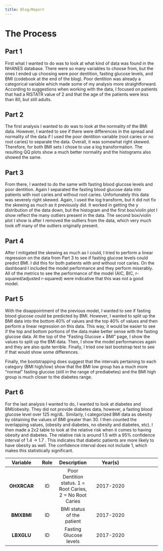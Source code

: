 ```yaml
---
title: Blog/Report
---
```


# The Process

## Part 1

First what I wanted to do was to look at what kind of data was found in the NHANES database. There were so many variables to choose from, but the ones I ended up choosing were poor dentition, fasting glucose levels, and BMI (codebook at the end of the blog). Poor dentition was already a categorical variable which made some of my analysis more straightforward. According to suggestions when working with the data, I focused on patients that had a RISTATR value of 2 and that the age of the patients were less than 80, but still adults. 

## Part 2

The first analysis I wanted to do was to look at the normality of the BMI data. However, I wanted to see if there were differences in the spread and normality of the data if I used the poor dentition variable (root caries or no root caries) to separate the data. Overall, it was somewhat right skewed. Therefore, for both BMI sets I chose to use a log transformation. The resulting QQ plots show a much better normality and the histograms also showed the same. 

## Part 3

From there, I wanted to do the same with fasting blood glucose levels and poor dentition. Again I separated the fasting blood glucose data into patients with root caries and without root caries. Unfortunately this data was severely right skewed. Again, I used the log transform, but it did not fix the skewing as much as it previously did. It worked in getting the y distribution of the data down, but the histogram and the first box/violin plot I show reflect the many outliers present in the data. The second box/violin plot I show is after I removed the outliers from the data, which very much took off many of the outliers originally present. 

## Part 4

After I mitigated the skewing as much as I could, I tried to perform a linear regression on the data from Part 3 to see if fasting glucose levels could predict BMI. I did this for both patients with and without root caries. On the dashboard I included the model performance and they perform miserably. All of the metrics to see the performance of the model (AIC, BIC, r-squared/adjusted r-squared) were indicative that this was not a good model. 

## Part 5

With the disappointment of the previous model, I wanted to see if fasting blood glucose could be predicted by BMI. However, I wanted to split up the BMI data into the bottom 40% of values and the top 40% of values and then perform a linear regression on this data. This way, it would be easier to see if the top and bottom portions of the data make better sense with the fasting glucose data. At the top of the "Fasting Glucose + BMI" page, I show the values to split up the BMI data. Then, I show the model performances again and they are also quite terrible. Finally, I tried one last bootstrap test to see if that would show some differences.

Finally, the bootstrapping does suggest that the intervals pertaining to each category (BMI high/low) show that the BMI low group has a much more "normal" fasting glucose (still in the range of prediabetes) and the BMI high group is much closer to the diabetes range. 

## Part 6

For the last analysis I wanted to do, I wanted to look at diabetes and BMI/obesity. They did not provide diabetes data, however, a fasting blood glucose level over 125 mg/dL. Similarly, I categorized BMI data as obesity by obtaining the values of BMI greater than 30. I then counted the overlapping values, (obesity and diabetes, no obesity and diabetes, etc). I then made a 2x2 table to look at the relative risk when it comes to having obesity and diabetes. The relative risk is around 1.5 with a 95% confidence interval of 1.4 -> 1.7 . This indicates that diabetic patients are more likely to have obesity as well. The confidence interval does not include 1, which makes this statistically significant.

Variable | Role | Description | Year(s)
:--------: | :----: | :--------: | :-----------: | :------:
**OHXRCAR** | ID | Poor Dentition status. 1 = Root Caries, 2 = No Root Caries | 2017-2020
**BMXBMI** | ID | BMI status of the patient | 2017-2020
**LBXGLU** | ID | Fasting Glucose levels | 2017-2020

